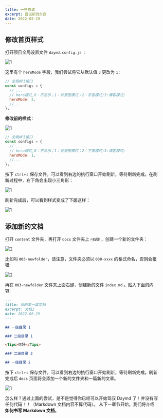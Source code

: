 ```yaml
---
title: 一些尝试
excerpt: 尝试新的东西
date: 2022-08-29
---
```


## 修改首页样式

打开项目全局设置文件 `daymd.config.js` ：

![1](https://jetzihan-img.oss-cn-beijing.aliyuncs.com/blog/1661770595451.png)

这里有个 `heroMode` 字段，我们尝试将它从默认值 `3` 更改为 `1` :

```js title="修改前"
// 全局API接口
const configs = {
  // ...
  // hero模式,0：不显示；1：背景图模式；2：宇宙模式;3:博客模式;
  heroMode: 3,
  //...
};
```

**修改前的样式**：

![1](https://jetzihan-img.oss-cn-beijing.aliyuncs.com/blog/20220829190438.png)

```js title="修改后"
// 全局API接口
const configs = {
  // ...
  // hero模式,0：不显示；1：背景图模式；2：宇宙模式;3:博客模式;
  heroMode: 1,
  //...
};
```

按下 `ctrl`+`s` 保存文件，可以看到右边的执行窗口开始刷新，等待刷新完成。在刷新过程中，右下角会出现小三角形：

![1](https://jetzihan-img.oss-cn-beijing.aliyuncs.com/blog/1661825987922.png)

刷新完成后，可以看到样式变成了下面这样：

![1](https://jetzihan-img.oss-cn-beijing.aliyuncs.com/blog/20220829190246.png)

## 添加新的文档

打开 `content` 文件夹，再打开 `docs` 文件夹上 `🖱右键` ，创建一个新的文件夹：

![2](https://jetzihan-img.oss-cn-beijing.aliyuncs.com/blog/1661771467762.png)

比如叫 `003-newfolder`，请注意，文件夹必须以 `000-xxxx` 的格式命名，否则会报错:

![2](https://jetzihan-img.oss-cn-beijing.aliyuncs.com/blog/1661771530648.png)

再在 `003-newfolder` 文件夹上面右键，创建新的文件 `index.md` 。贴入下面的内容:

```md
---
title: 我的第一篇文档
excerpt: 文档1
date: 2022-08-29
---

## 一级目录 1

### 二级目录 1

<Tips>你好</Tips>

### 二级目录 2

## 一级目录 2
```

按下 `ctrl`+`s` 保存文件，可以看到右边的执行窗口开始刷新，等待刷新完成。刷新完成后 `docs` 页面将会添加一个新的文件夹和一篇新的文章。

![1](https://jetzihan-img.oss-cn-beijing.aliyuncs.com/blog/20220829195336.png)

怎么样？通过上面的尝试，是不是觉得你已经可以开始驾驭 Daymd 了！并没有写任何代码！！（Markdown 文档内容不算代码）。
从下一章节开始，我们将介绍**如何书写 Markdown 文档**。
